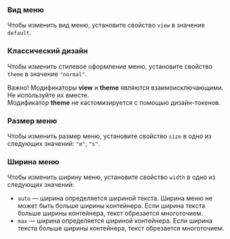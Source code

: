 
### Вид меню

<Example
    component={MenuView}
    source={menuViewSource}
/>

Чтобы изменить вид меню, установите свойство `view` в значение `default`.

### Классический дизайн

Чтобы изменить стилевое оформление меню, установите свойство `theme` в значение `"normal"`.

<Disclaimer>
    <p>
    Важно! Модификаторы <b>view</b> и <b>theme</b> являются взаимоисключающими. Не используйте их вместе. <br />
    Модификатор <b>theme</b>  не кастомизируется с помощью дизайн-токенов.
    </p>
</Disclaimer>

<Example
    component={MenuTheme}
    source={menuThemeSource}
/>

### Размер меню

Чтобы изменить размер меню, установите свойство `size` в одно из следующих значений: `"m"`, `"s"`.

<Example
    component={MenuSize}
    source={menuSizeSource}
/>

### Ширина меню

Чтобы изменить ширину меню, установите свойство `width` в одно из следующих значений:

- `auto` — ширина определяется шириной текста. Ширина меню не может быть больше ширины контейнера. Если ширина текста больше ширины контейнера, текст обрезается многоточием.
- `max` — ширина определяется шириной контейнера. Если ширина текста больше ширины контейнера, текст обрезается многоточием.

<Example
    component={MenuWidth}
    source={menuWidthSource}
/>
